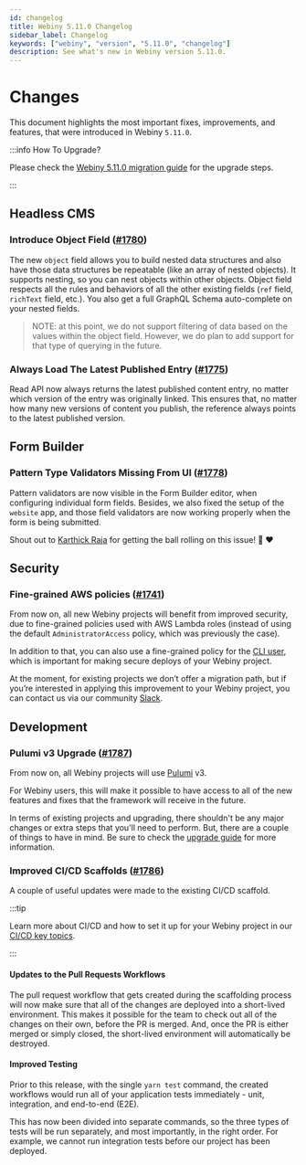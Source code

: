 ```yaml
---
id: changelog
title: Webiny 5.11.0 Changelog
sidebar_label: Changelog
keywords: ["webiny", "version", "5.11.0", "changelog"]
description: See what's new in Webiny version 5.11.0.
---
```



# Changes

This document highlights the most important fixes, improvements, and features, that were introduced in Webiny `5.11.0`.

:::info How To Upgrade?

Please check the [Webiny 5.11.0 migration guide](/docs/how-to-guides/upgrade-webiny/5.10.0-to-5.11.0) for the upgrade steps.

:::

## Headless CMS

### Introduce Object Field ([#1780](https://github.com/webiny/webiny-js/pull/1780))

The new `object` field allows you to build nested data structures and also have those data structures be repeatable (like an array of nested objects). It supports nesting, so you can nest objects within other objects. Object field respects all the rules and behaviors of all the other existing fields (`ref` field, `richText` field, etc.). You also get a full GraphQL Schema auto-complete on your nested fields.

<CenteredImage alt="Model Data Using the Object Field" src={objectField} />

> NOTE: at this point, we do not support filtering of data based on the values within the object field. However, we do plan to add support for that type of querying in the future.

### Always Load The Latest Published Entry ([#1775](https://github.com/webiny/webiny-js/pull/1775))

Read API now always returns the latest published content entry, no matter which version of the entry was originally linked. This ensures that, no matter how many new versions of content you publish, the reference always points to the latest published version.

## Form Builder

### Pattern Type Validators Missing From UI ([#1778](https://github.com/webiny/webiny-js/pull/1778))

Pattern validators are now visible in the Form Builder editor, when configuring individual form fields. Besides, we also fixed the setup of the `website` app, and those field validators are now working properly when the form is being submitted.

<CenteredImage alt="Pattern Field Validators in the Form Editor" src={patternValidators} />

Shout out to [Karthick Raja](https://github.com/karthick3018) for getting the ball rolling on this issue! :rocket: :heart:

## Security

### Fine-grained AWS policies ([#1741](https://github.com/webiny/webiny-js/pull/1741))

From now on, all new Webiny projects will benefit from improved security, due to fine-grained policies used with AWS Lambda roles (instead of using the default `AdministratorAccess` policy, which was previously the case).

In addition to that, you can also use a fine-grained policy for the [CLI user](/docs/how-to-guides/deployment/aws/configure-aws-credentials/#attaching-a-fine-grained-policy), which is important for making secure deploys of your Webiny project.

At the moment, for existing projects we don’t offer a migration path, but if you’re interested in applying this improvement to your Webiny project, you can contact us via our community [Slack](https://webiny.com/slack).

## Development

### Pulumi v3 Upgrade ([#1787](https://github.com/webiny/webiny-js/pull/1787))

From now on, all Webiny projects will use [Pulumi](/docs/key-topics/deployment/iac-with-pulumi) v3.

For Webiny users, this will make it possible to have access to all of the new features and fixes that the framework will receive in the future.

In terms of existing projects and upgrading, there shouldn't be any major changes or extra steps that you'll need to perform. But, there are a couple of things to have in mind. Be sure to check the [upgrade guide](/docs/how-to-guides/upgrade-webiny/5.10.0-to-5.11.0) for more information.

### Improved CI/CD Scaffolds ([#1786](https://github.com/webiny/webiny-js/pull/1786))

A couple of useful updates were made to the existing CI/CD scaffold.

:::tip

Learn more about CI/CD and how to set it up for your Webiny project in our [CI/CD key topics](/docs/key-topics/ci-cd/introduction).

:::

#### Updates to the Pull Requests Workflows

The pull request workflow that gets created during the scaffolding process will now make sure that all of the changes are deployed into a short-lived environment. This makes it possible for the team to check out all of the changes on their own, before the PR is merged. And, once the PR is either merged or simply closed, the short-lived environment will automatically be destroyed.

#### Improved Testing

Prior to this release, with the single `yarn test` command, the created workflows would run all of your application tests immediately - unit, integration, and end-to-end (E2E).

This has now been divided into separate commands, so the three types of tests will be run separately, and most importantly, in the right order. For example, we cannot run integration tests before our project has been deployed.
